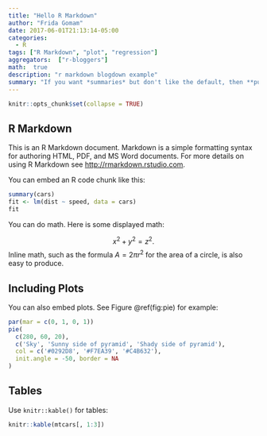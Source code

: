 ```yaml
---
title: "Hello R Markdown"
author: "Frida Gomam"
date: 2017-06-01T21:13:14-05:00
categories:
  - R
tags: ["R Markdown", "plot", "regression"]
aggregators:  ["r-bloggers"]
math:  true
description: "r markdown blogdown example"
summary: "If you want *summaries* but don't like the default, then **put one here**!"
---
```


```r
knitr::opts_chunk$set(collapse = TRUE)
```

## R Markdown

This is an R Markdown document. Markdown is a simple formatting syntax for authoring HTML, PDF, and MS Word documents. For more details on using R Markdown see <http://rmarkdown.rstudio.com>.

You can embed an R code chunk like this:

```r
summary(cars)
fit <- lm(dist ~ speed, data = cars)
fit
```

You can do math.  Here is some displayed math:

$$ x^2 + y^2 = z^2. $$
Inline math, such as the formula $A = 2\pi r^2$ for the area of a circle, is also easy to produce.

## Including Plots

You can also embed plots. See Figure \@ref(fig:pie) for example:

```r
par(mar = c(0, 1, 0, 1))
pie(
  c(280, 60, 20),
  c('Sky', 'Sunny side of pyramid', 'Shady side of pyramid'),
  col = c('#0292D8', '#F7EA39', '#C4B632'),
  init.angle = -50, border = NA
)
```

## Tables

Use `knitr::kable()` for tables:

```r
knitr::kable(mtcars[, 1:3])
```

